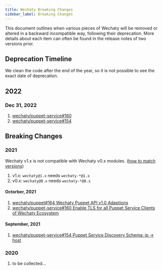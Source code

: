 ```yaml
---
title: Wechaty Breaking Changes
sidebar_label: Breaking Changes
---
```


This document outlines when various pieces of Wechaty will be removed or altered
in a backward incompatible way, following their deprecation.
More details about each item can often be found in the release notes of two versions prior.

## Deprecation Timeline

We clean the code after the end of the year, so it is not possible to see the exact date of deprecation.

## 2022

### Dec 31, 2022

1. [wechaty/puppet-service#160](https://github.com/wechaty/wechaty-puppet-service/issues/160)
1. [wechaty/puppet-service#154](https://github.com/wechaty/puppet-service/issues/154)

## Breaking Changes

### 2021

Wechaty v1.x is not compatible with Wechaty v0.x modules. ([how to match versions](https://github.com/wechaty/wechaty/issues/2294#issuecomment-962776327))

1. v1.x: `wechaty@1.x` needs `wechaty-*@1.x`
1. v0.x: `wechaty@0.x` needs `wechaty-*@0.x`

#### Octorber, 2021

1. [wechaty/puppet#164 Wechaty Puppet API v1.0 Adaptions](https://github.com/wechaty/puppet/issues/164)
1. [wechaty/puppet-service#160 Enable TLS for all Puppet Service Clients of Wechaty Ecosystem](https://github.com/wechaty/puppet-service/issues/160)

#### September, 2021

1. [wechaty/puppet-service#154 Puppet Service Discovery Schema: ip -> host](https://github.com/wechaty/puppet-service/issues/154)

### 2020

1. to be collected...

